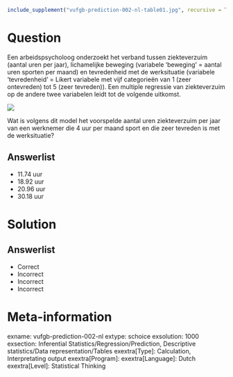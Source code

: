 ```{r, echo = FALSE, results = "hide"}
include_supplement("vufgb-prediction-002-nl-table01.jpg", recursive = TRUE)
```

Question
========

Een arbeidspsycholoog onderzoekt het verband tussen ziekteverzuim (aantal uren per jaar), lichamelijke beweging (variabele ‘beweging’ = aantal uren sporten per maand) en tevredenheid met de werksituatie (variabele ‘tevredenheid’ = Likert variabele met vijf categorieën van 1 (zeer ontevreden) tot 5 (zeer tevreden)). Een multiple regressie van ziekteverzuim op de andere twee variabelen leidt tot de volgende uitkomst.

![](vufgb-prediction-002-nl-table01.jpg)
  
Wat is volgens dit model het voorspelde aantal uren ziekteverzuim per jaar van een werknemer die 4 uur per maand sport en die zeer tevreden is met de werksituatie?  
  
Answerlist
----------
* 11.74 uur
* 18.92 uur
* 20.96 uur
* 30.18 uur

Solution
========

Answerlist
----------
* Correct
* Incorrect
* Incorrect
* Incorrect

Meta-information
================
exname: vufgb-prediction-002-nl
extype: schoice
exsolution: 1000
exsection: Inferential Statistics/Regression/Prediction, Descriptive statistics/Data representation/Tables
exextra[Type]: Calculation, Interpretating output
exextra[Program]: 
exextra[Language]: Dutch
exextra[Level]: Statistical Thinking